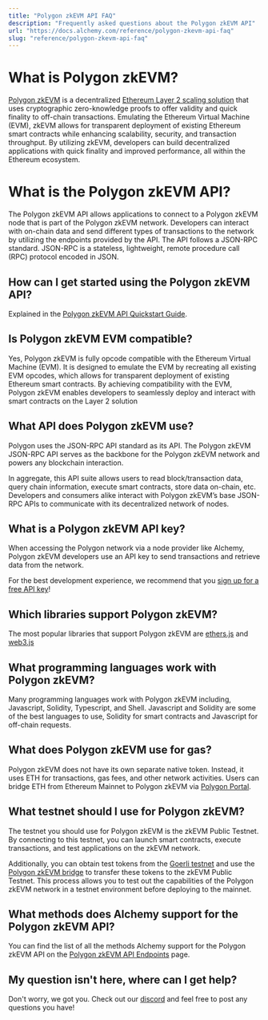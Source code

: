 ```yaml
---
title: "Polygon zkEVM API FAQ"
description: "Frequently asked questions about the Polygon zkEVM API"
url: "https://docs.alchemy.com/reference/polygon-zkevm-api-faq"
slug: "reference/polygon-zkevm-api-faq"
---
```



# What is Polygon zkEVM?

[Polygon zkEVM](https://wiki.polygon.technology/docs/zkEVM/) is a decentralized [Ethereum Layer 2 scaling solution](https://www.alchemy.com/overviews/sidechains-vs-layer2s) that uses cryptographic zero-knowledge proofs to offer validity and quick finality to off-chain transactions. Emulating the Ethereum Virtual Machine (EVM), zkEVM allows for transparent deployment of existing Ethereum smart contracts while enhancing scalability, security, and transaction throughput. By utilizing zkEVM, developers can build decentralized applications with quick finality and improved performance, all within the Ethereum ecosystem.

# What is the Polygon zkEVM API?

The Polygon zkEVM API allows applications to connect to a Polygon zkEVM node that is part of the Polygon zkEVM network. Developers can interact with on-chain data and send different types of transactions to the network by utilizing the endpoints provided by the API. The API follows a JSON-RPC standard. JSON-RPC is a stateless, lightweight, remote procedure call (RPC) protocol encoded in JSON.

## How can I get started using the Polygon zkEVM API?

Explained in the [Polygon zkEVM API Quickstart Guide](/reference/polygon-zkevm-api-quickstart#getting-started-instructions).

## Is Polygon zkEVM EVM compatible?

Yes, Polygon zkEVM is fully opcode compatible with the Ethereum Virtual Machine (EVM). It is designed to emulate the EVM by recreating all existing EVM opcodes, which allows for transparent deployment of existing Ethereum smart contracts. By achieving compatibility with the EVM, Polygon zkEVM enables developers to seamlessly deploy and interact with smart contracts on the Layer 2 solution

## What API does Polygon zkEVM use?

Polygon uses the JSON-RPC API standard as its API. The Polygon zkEVM JSON-RPC API serves as the backbone for the Polygon zkEVM network and powers any blockchain interaction.

In aggregate, this API suite allows users to read block/transaction data, query chain information, execute smart contracts, store data on-chain, etc. Developers and consumers alike interact with Polygon zkEVM’s base JSON-RPC APIs to communicate with its decentralized network of nodes.

## What is a Polygon zkEVM API key?

When accessing the Polygon network via a node provider like Alchemy, Polygon zkEVM developers use an API key to send transactions and retrieve data from the network.

For the best development experience, we recommend that you [sign up for a free API key](https://dashboard.alchemy.com/signup/?a=polygon-zkevm)!

## Which libraries support Polygon zkEVM?

The most popular libraries that support Polygon zkEVM are [ethers.js](https://docs.ethers.org/v5/) and [web3.js](https://web3js.readthedocs.io/en/v1.8.2/)

## What programming languages work with Polygon zkEVM?

Many programming languages work with Polygon zkEVM including, Javascript, Solidity, Typescript, and Shell. Javascript and Solidity are some of the best languages to use, Solidity for smart contracts and Javascript for off-chain requests.

## What does Polygon zkEVM use for gas?

Polygon zkEVM does not have its own separate native token. Instead, it uses ETH for transactions, gas fees, and other network activities. Users can bridge ETH from Ethereum Mainnet to Polygon zkEVM via [Polygon Portal](https://support.polygon.technology/support/solutions/articles/82000906535-how-to-bridge-funds-from-ethereum-mainnet-to-polygon-zkevm-via-polygon-portal).

## What testnet should I use for Polygon zkEVM?

The testnet you should use for Polygon zkEVM is the zkEVM Public Testnet. By connecting to this testnet, you can launch smart contracts, execute transactions, and test applications on the zkEVM network.

Additionally, you can obtain test tokens from the [Goerli testnet](https://faucet.polygon.technology/) and use the [Polygon zkEVM bridge](https://public.zkevm-test.net/) to transfer these tokens to the zkEVM Public Testnet. This process allows you to test out the capabilities of the Polygon zkEVM network in a testnet environment before deploying to the mainnet.

## What methods does Alchemy support for the Polygon zkEVM API?

You can find the list of all the methods Alchemy support for the Polygon zkEVM API on the [Polygon zkEVM API Endpoints](/reference/polygon-zkevm-api-endpoints) page.

## My question isn't here, where can I get help?

Don't worry, we got you. Check out our [discord](https://alchemy.com/discord) and feel free to post any questions you have!
